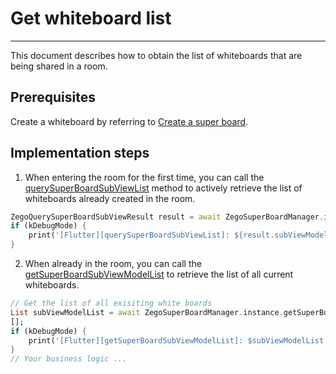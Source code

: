 # Get whiteboard list

- - -


This document describes how to obtain the list of whiteboards that are being shared in a room.

## Prerequisites

Create a whiteboard by referring to [Create a super board](../quick-start/create-white-board.mdx).

## Implementation steps

1. When entering the room for the first time, you can call the [querySuperBoardSubViewList](https://pub.dev/documentation/zego_superboard/latest/zego_superboard/ZegoSuperBoardManager/querySuperBoardSubViewList.html) method to actively retrieve the list of whiteboards already created in the room.

```dart
ZegoQuerySuperBoardSubViewResult result = await ZegoSuperBoardManager.instance.querySuperBoardSubViewList(); 
if (kDebugMode) { 
    print('[Flutter][querySuperBoardSubViewList]: ${result.subViewModelList}'); 
} 
```

2. When already in the room, you can call the [getSuperBoardSubViewModelList](https://pub.dev/documentation/zego_superboard/latest/zego_superboard/ZegoSuperBoardManager/getSuperBoardSubViewModelList.html) to retrieve the list of all current whiteboards.

```dart
// Get the list of all exisiting white boards
List subViewModelList = await ZegoSuperBoardManager.instance.getSuperBoardSubViewModelList() ?? 
[]; 
if (kDebugMode) { 
    print('[Flutter][getSuperBoardSubViewModelList]: $subViewModelList'); 
} 
// Your business logic ... 
```
